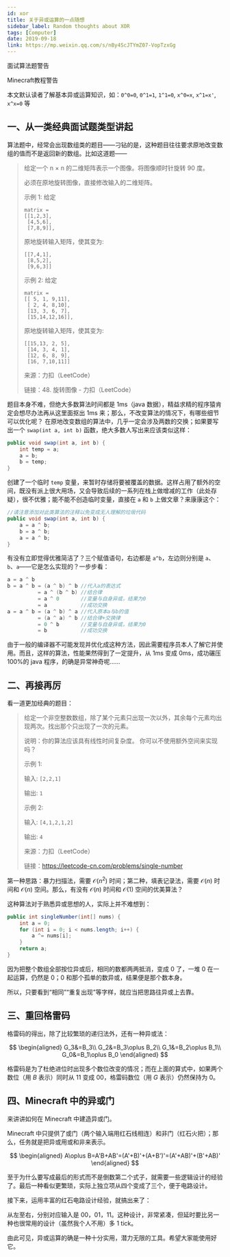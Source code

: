 ```yaml
---
id: xor
title: 关于异或运算的一点随想
sidebar_label: Random thoughts about XOR
tags: [Computer]
date: 2019-09-18
link: https://mp.weixin.qq.com/s/nBy4ScJTYmZ07-VopTzxGg
---
```



<DocMetadataBanner frontMatter={frontMatter} />

<p style={{color: 'orange'}}>面试算法题警告</p>
<p style={{color: 'orange'}}>Minecraft教程警告</p>
<p style={{color: 'orange'}}>本文默认读者了解基本异或运算知识，如：<code>0^0=0</code>, <code>0^1=1</code>, <code>1^1=0</code>, <code>x^0=x</code>, <code>x^1=x'</code>, <code>x^x=0</code> 等</p>

## 一、从一类经典面试题类型讲起

算法题中，经常会出现数组类的题目——刁钻的是，这种题目往往要求原地改变数组的值而不是返回新的数组。比如这道题——

> 给定一个 n × n 的二维矩阵表示一个图像。将图像顺时针旋转 90 度。
>
> 必须在原地旋转图像，直接修改输入的二维矩阵。
>
> 示例 1: 给定
>
> ```text
> matrix =
> [[1,2,3],
>  [4,5,6],
>  [7,8,9]],
> ```
>
> 原地旋转输入矩阵，使其变为:
>
> ```text
> [[7,4,1],
>  [8,5,2],
>  [9,6,3]]
> ```
>
> 示例 2: 给定
>
> ```text
> matrix =
> [[ 5, 1, 9,11],
>  [ 2, 4, 8,10],
>  [13, 3, 6, 7],
>  [15,14,12,16]],
> ```
>
> 原地旋转输入矩阵，使其变为:
>
> ```text
> [[15,13, 2, 5],
>  [14, 3, 4, 1],
>  [12, 6, 8, 9],
>  [16, 7,10,11]]
> ```
>
> 来源：力扣（LeetCode）
>
> 链接：48. 旋转图像 - 力扣（LeetCode）

题目本身不难，但绝大多数算法时间都是 1ms（java 数据），精益求精的程序猿肯定会想尽办法再从这里面抠出 1ms 来；那么，不改变算法的情况下，有哪些细节可以优化呢？
在原地改变数组的算法中，几乎一定会涉及两数的交换；如果要写出一个 `swap(int a, int b)` 函数，绝大多数人写出来应该类似这样：

```java
public void swap(int a, int b) {
    int temp = a;
    a = b;
    b = temp;
}
```

创建了一个临时 `temp` 变量，来暂时存储将要被覆盖的数据。这样占用了额外的空间，既没有派上很大用场，又会导致后续的一系列在栈上做增减的工作（此处存疑），很不优雅；能不能不创造临时变量，直接在 `a` 和 `b` 上做文章？来康康这个：

```java
//请注意添加对此类算法的注释以免变成无人理解的垃圾代码
public void swap(int a, int b) {
    a = a ^ b;
    b = a ^ b;
    a = a ^ b;
}
```

有没有立即觉得优雅简洁了？三个赋值语句，右边都是 `a^b`，左边则分别是 `a`、`b`、`a`——它是怎么实现的？一步步看：

```java
a = a ^ b
b = a ^ b = (a ^ b) ^ b //代入a的表达式
          = a ^ (b ^ b) //结合律
          = a ^ 0       //变量与自身异或，结果为0
          = a           //成功交换
a = a ^ b = (a ^ b) ^ a //代入原本a与b的值
          = (a ^ a) ^ b //结合律+交换律
          = 0 ^ b       //变量与自身异或，结果为0
          = b           //成功交换
```

由于一般的编译器不可能发现并优化成这种方法，因此需要程序员本人了解它并使用。而且，这样的算法，性能果然得到了一定提升，从 1ms 变成 0ms，成功碾压 100%的 java 程序，的确是异常神奇呢……

## 二、再接再厉

看一道更加经典的题目：

> 给定一个非空整数数组，除了某个元素只出现一次以外，其余每个元素均出现两次。找出那个只出现了一次的元素。
>
> 说明：你的算法应该具有线性时间复杂度。 你可以不使用额外空间来实现吗？
>
> 示例 1:
>
> 输入: `[2,2,1]`
>
> 输出: `1`
>
> 示例 2:
>
> 输入: `[4,1,2,1,2]`
>
> 输出: `4`
>
> 来源：力扣（LeetCode）
>
> 链接：https://leetcode-cn.com/problems/single-number

第一种思路：暴力扫描法，需要 $\mathcal{O}(n^2)$ 时间；第二种，填表记录法，需要 $\mathcal{O}(n)$ 时间和 $\mathcal{O}(n)$ 空间。那么，有没有 $\mathcal{O}(n)$ 时间和 $\mathcal{O}(1)$ 空间的优美算法？

这种算法对于熟悉异或思想的人，实际上并不难想到：

```java
public int singleNumber(int[] nums) {
    int a = 0;
    for (int i = 0; i < nums.length; i++) {
        a ^= nums[i];
    }
    return a;
}
```

因为把整个数组全部按位异或后，相同的数都两两抵消，变成 0 了，一堆 0 在一起运算，仍然是 0；0 和那个孤单的数异或，结果便是那个数本身。

所以，只要看到“相同”“重复出现”等字样，就应当把思路往异或上去靠。

## 三、重回格雷码

格雷码的得出，除了比较繁琐的递归法外，还有一种异或法：

$$
\begin{aligned}
G_3&=B_3\\
G_2&=B_3\oplus B_2\\
G_1&=B_2\oplus B_1\\
G_0&=B_1\oplus B_0
\end{aligned}
$$

格雷码是为了杜绝进位时出现多个数位改变的情况；而在上面的算式中，如果两个数位（用 $B$ 表示）同时从 11 变成 00，格雷码数位（用 $G$ 表示）仍然保持为 0。

## 四、Minecraft 中的异或门

来讲讲如何在 Minecraft 中建造异或门。

Minecraft 中只提供了或门（两个输入端用红石线相连）和非门（红石火把）；那么，任务就是把异或用或和非来表示。

$$
\begin{aligned}
A\oplus B=A'B+AB'=(A'+B)'+(A+B')'=(A'+AB)'+(B'+AB)'
\end{aligned}
$$

至于为什么要写成最后的形式而不是倒数第二个式子，就需要一些逻辑设计的经验了。最后一种看似更繁琐，实际上独立项从四个变成了三个，便于电路设计。

接下来，运用丰富的红石电路设计经验，就搞出来了：

<Figure src="/img/./docs/Technology/xor/JGibibkelET6ickicicmsMd0DBoeWH4UjqXpE9cQke2iaoOHl6G11EPeDNCFFKe8JBicQTLShTYQeseTjib8YgymQHMI8g.jpeg"></Figure>

从左至右，分别对应输入是 00，01，11。这种设计，非常紧凑，但延时要比另一种也很常用的设计（虽然我个人不用）多 1 tick。

由此可见，异或运算的确是一种十分实用，潜力无限的工具。希望大家能使用好它。

